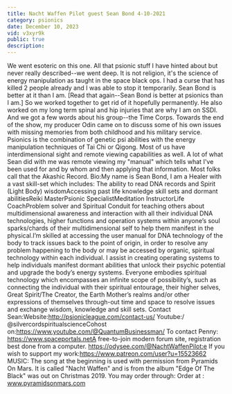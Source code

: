 ```yaml
---
title: Nacht Waffen Pilot guest Sean Bond 4-10-2021
category: psionics
date: December 10, 2023
vid: v3xyr9k
public: true
description:
---
```

We went esoteric on this one. All that psionic stuff I have hinted about but never really described--we went deep. It is not religion, it's the science of energy manipulation as taught in the space black ops. I had a curse that has killed 2 people already and I was able to stop it temporarily. Sean Bond is better at it than I am. [Read that again--Sean Bond is better at psionics than I am.] So we worked together to get rid of it hopefully permanently. He also worked on my long term spinal and hip injuries that are why I am on SSDI. And we got a few words about his group--the Time Corps.
Towards the end of the show, my producer Odin came on to discuss some of his own issues with missing memories from both childhood and his military service.
Psionics is the combination of genetic psi abilities with the energy manipulation techniques of Tai Chi or Qigong. Most of us have interdimensional sight and remote viewing capabilities as well. A lot of what Sean did with me was remote viewing my "manual" which tells what I've been used for and by whom and then applying that information. Most folks call that the Akashic Record.
Bio:My name is Sean Bond, I am a Healer with a vast skill-set which includes:
The ability to read DNA records and Spirit (Light Body) wisdomAccessing past life knowledge skill sets and dormant abilitiesReiki MasterPsionic SpecialistMeditation InstructorLife CoachProblem solver and Spiritual Conduit for teaching others about multidimensional awareness and interaction with all their individual DNA technologies, higher functions and operation systems within anyone’s soul sparks/chards of their multidimensional self to help them manifest in the physical.I’m skilled at accessing the user manual for DNA technology of the body to track issues back to the point of origin, in order to resolve any problem happening to the body or may be accessed by organic, spiritual technology within each individual. I assist in creating operating systems to help individuals manifest dormant abilities that unlock their psychic potential and upgrade the body’s energy systems.
Everyone embodies spiritual technology which encompasses an infinite scope of possibility’s, such as connecting the individual with their spiritual entourage, their higher selves, Great Spirit/The Creator, the Earth Mother’s realms and/or other expressions of themselves through-out time and space to resolve issues and exchange wisdom, knowledge and skill sets.
Contact Sean:Website:http://psionicleague.com/contact-us/
Youtube:/ @silvercordspiritualscienceCohost on:https://www.youtube.com/@QuantumBusinessman/ To contact Penny:
https://www.spaceportals.net​​​​​A free-to-join modern forum site, registration best done from a computer.
https://odysee.com/@NachtWaffenPilot:e
If you wish to support my work:https://www.patreon.com/user?u=15523662
MUSIC:
The song at the beginning is used with permission from Pyramids On Mars.
It is called "Nacht Waffen" and is from the album "Edge Of The Black" was out on Christmas 2019.
You may order through:
Order at : www.pyramidsonmars.com
